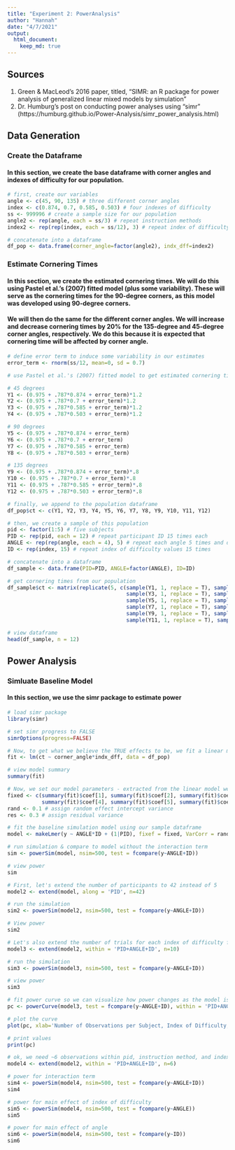 ```yaml
---
title: "Experiment 2: PowerAnalysis"
author: "Hannah"
date: "4/7/2021"
output: 
  html_document:
    keep_md: true
---
```


## Sources 
1. Green & MacLeod's 2016 paper, titled, "SIMR: an R package for power analysis of generalized linear mixed models by simulation"
2. Dr. Humburg's post on conducting power analyses using "simr" (https://humburg.github.io/Power-Analysis/simr_power_analysis.html)

## Data Generation
### Create the Dataframe
#### In this section, we create the base dataframe with corner angles and indexes of difficulty for our population.
```r
# first, create our variables
angle <- c(45, 90, 135) # three different corner angles
index <- c(0.874, 0.7, 0.585, 0.503) # four indexes of difficulty
ss <- 999996 # create a sample size for our population
angle2 <- rep(angle, each = ss/3) # repeat instruction methods 
index2 <- rep(rep(index, each = ss/12), 3) # repeat index of difficulty

# concatenate into a dataframe 
df_pop <- data.frame(corner_angle=factor(angle2), indx_dff=index2)
```

### Estimate Cornering Times
#### In this section, we create the estimated cornering times. We will do this using Pastel et al.'s (2007) fitted model (plus some variability). These will serve as the cornering times for the 90-degree corners, as this model was developed using 90-degree corners.
#### We will then do the same for the different corner angles. We will increase and decrease cornering times by 20% for the 135-degree and 45-degree corner angles, respectively. We do this because it is expected that cornering time will be affected by corner angle. 

```r
# define error term to induce some variability in our estimates 
error_term <- rnorm(ss/12, mean=0, sd = 0.7) 

# use Pastel et al.'s (2007) fitted model to get estimated cornering times for each index of difficulty & corner angle

# 45 degrees
Y1 <- (0.975 + .787*0.874 + error_term)*1.2
Y2 <- (0.975 + .787*0.7 + error_term)*1.2
Y3 <- (0.975 + .787*0.585 + error_term)*1.2
Y4 <- (0.975 + .787*0.503 + error_term)*1.2

# 90 degrees
Y5 <- (0.975 + .787*0.874 + error_term)
Y6 <- (0.975 + .787*0.7 + error_term)
Y7 <- (0.975 + .787*0.585 + error_term)
Y8 <- (0.975 + .787*0.503 + error_term)

# 135 degrees
Y9 <- (0.975 + .787*0.874 + error_term)*.8
Y10 <- (0.975 + .787*0.7 + error_term)*.8
Y11 <- (0.975 + .787*0.585 + error_term)*.8
Y12 <- (0.975 + .787*0.503 + error_term)*.8

# finally, we append to the population dataframe
df_pop$ct <- c(Y1, Y2, Y3, Y4, Y5, Y6, Y7, Y8, Y9, Y10, Y11, Y12)

# then, we create a sample of this population
pid <- factor(1:5) # five subjects
PID <- rep(pid, each = 12) # repeat participant ID 15 times each
ANGLE <- rep(rep(angle, each = 4), 5) # repeat each angle 5 times and do that 5 times
ID <- rep(index, 15) # repeat index of difficulty values 15 times

# concatenate into a dataframe
df_sample <- data.frame(PID=PID, ANGLE=factor(ANGLE), ID=ID)

# get cornering times from our population
df_sample$ct <- matrix(replicate(5, c(sample(Y1, 1, replace = T), sample(Y2, 1, replace = T), 
                                      sample(Y3, 1, replace = T), sample(Y4, 1, replace = T), 
                                      sample(Y5, 1, replace = T), sample(Y6, 1, replace = T),
                                      sample(Y7, 1, replace = T), sample(Y8, 1, replace = T),
                                      sample(Y9, 1, replace = T), sample(Y10, 1, replace = T),
                                      sample(Y11, 1, replace = T), sample(Y12, 1, replace = T))), ncol=1)

# view dataframe
head(df_sample, n = 12)
```


## Power Analysis
### Simluate Baseline Model
#### In this section, we use the simr package to estimate power
```r
# load simr package 
library(simr)

# set simr progress to FALSE
simrOptions(progress=FALSE)

# Now, to get what we believe the TRUE effects to be, we fit a linear model to the population data
fit <- lm(ct ~ corner_angle*indx_dff, data = df_pop)

# view model summary
summary(fit)

# Now, we set our model parameters - extracted from the linear model we just fit 
fixed <- c(summary(fit)$coef[1], summary(fit)$coef[2], summary(fit)$coef[3],
           summary(fit)$coef[4], summary(fit)$coef[5], summary(fit)$coef[6])
rand <- 0.1 # assign random effect intercept variance
res <- 0.3 # assign residual variance

# fit the baseline simulation model using our sample dataframe
model <- makeLmer(y ~ ANGLE*ID + (1|PID), fixef = fixed, VarCorr = rand, sigma = res, data = df_sample)

# run simulation & compare to model without the interaction term
sim <- powerSim(model, nsim=500, test = fcompare(y~ANGLE+ID))

# view power
sim
```

```r
# First, let's extend the number of participants to 42 instead of 5
model2 <- extend(model, along = 'PID', n=42) 

# run the simulation
sim2 <- powerSim(model2, nsim=500, test = fcompare(y~ANGLE+ID))

# View power
sim2

# Let's also extend the number of trials for each index of difficulty for each subject 
model3 <- extend(model2, within = 'PID+ANGLE+ID', n=10)

# run the simulation 
sim3 <- powerSim(model3, nsim=500, test = fcompare(y~ANGLE+ID))

# view power
sim3

# fit power curve so we can visualize how power changes as the model is extended 
pc <- powerCurve(model3, test = fcompare(y~ANGLE+ID), within = 'PID+ANGLE+ID')

# plot the curve
plot(pc, xlab='Number of Observations per Subject, Index of Difficulty, & Corner Angle')

# print values
print(pc)

# ok, we need ~6 observations within pid, instruction method, and index of difficulty; let's look specifically at this number of observations 
model4 <- extend(model2, within = 'PID+ANGLE+ID', n=6)

# power for interaction term
sim4 <- powerSim(model4, nsim=500, test = fcompare(y~ANGLE+ID))
sim4

# power for main effect of index of difficulty
sim5 <- powerSim(model4, nsim=500, test = fcompare(y~ANGLE))
sim5

# power for main effect of angle
sim6 <- powerSim(model4, nsim=500, test = fcompare(y~ID))
sim6
```

